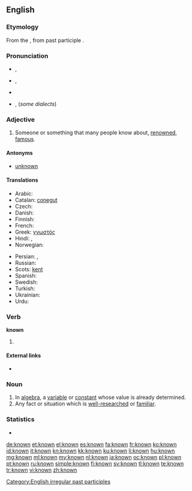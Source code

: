 ==English==

===Etymology===
From the {{etyl|enm}}, from {{etyl|ang}} past participle {{term|cnawen|cnāwen}}.

===Pronunciation===
* {{a|[[Received Pronunciation|UK]]}} {{IPA|/nəʊn/}}, {{X-SAMPA|/n@Un/}}
* {{a|[[General American|US]]}} {{IPA|/nɔʊn/}}, {{X-SAMPA|/noUn/}}
* {{audio|en-us-known.ogg|Audio (US)}}
* {{Australia}}, {{NZ}} {{homophones|noone}} (''some dialects'')

===Adjective===
{{en-adj}}

# Someone or something that many people know about, [[renowned]], [[famous]].

====Antonyms====
* [[unknown]]

====Translations====
{{trans-top|that whom other people know, renowned, famous}}
* Arabic: {{t|ar|معلوم|tr=ma3luum|sc=Arab}}
* Catalan: [[conegut]]
* Czech: {{t+|cs|známý|m}}
* Danish: {{t-|da|kendt}}
* Finnish: {{t+|fi|tunnettu}}
* French: {{t+|fr|connu}}
* Greek: [[γνωστός]]
* Hindi: {{t|hi|मालूम|tr=mālūm|sc=Deva}}, {{t|hi|ज्ञात|tr=jānt|sc=Deva}}
* Norwegian: {{t|no|kjent}}
{{trans-mid}}
* Persian: {{t|fa|دانسته|sc=fa-Arab}}, {{t|fa|معلوم|tr=ma'lum|sc=fa-Arab}}
* Russian: {{t|ru|известный|tr=izvéstnyj|sc=Cyrl}}
* Scots: [[kent]]
* Spanish: {{t+|es|conocido}}
* Swedish: {{t+|sv|känd}}
* Turkish: {{t+|tr|bilinen}}
* Ukrainian: {{t|uk|відомий|tr=vidómyj|sc=Cyrl}}
* Urdu: {{t|ur|معلوم|tr=mālūm|sc=ur-Arab}}
{{trans-bottom}}

===Verb===
'''known'''

# {{past participle of|know}}

====External links====
* {{pedialite|know}}

===Noun===
{{en-noun}}

# In [[algebra]], a [[variable]] or [[constant]] whose value is already determined.
# Any fact or situation which is [[well-researched]] or [[familiar]].

===Statistics===
* {{rank|person|case|fact|314|known|thee|hope|er}}

[[Category:English irregular past participles]]

[[de:known]]
[[et:known]]
[[el:known]]
[[es:known]]
[[fa:known]]
[[fr:known]]
[[ko:known]]
[[id:known]]
[[it:known]]
[[kn:known]]
[[kk:known]]
[[ku:known]]
[[li:known]]
[[hu:known]]
[[mg:known]]
[[ml:known]]
[[my:known]]
[[nl:known]]
[[ja:known]]
[[oc:known]]
[[pl:known]]
[[pt:known]]
[[ru:known]]
[[simple:known]]
[[fi:known]]
[[sv:known]]
[[tl:known]]
[[te:known]]
[[tr:known]]
[[vi:known]]
[[zh:known]]